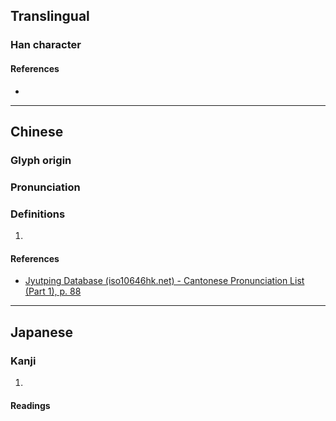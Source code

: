 {{character info}}
==Translingual==

===Han character===
{{Han char|rn=32|rad=土|as=09|sn=12|four=42114|canj=GHJG|ids=⿰土重}}

====References====
* {{Han ref|kx=0234.170|dkj=05287|dj=0472.090|hdz=10464.080|uh=5839|ud=22585|bh=D8AF|bd=55471}}

----

==Chinese==
{{zh-forms}}

===Glyph origin===
{{Han etym}}

===Pronunciation===
{{zh-pron
|m=zhòng
|c=zung3
|mc=y
|oc=y
|cat=
}}

===Definitions===
{{zh-hanzi}}

# {{rfdef|zh}}

====References====
* [http://www.iso10646hk.net/jp/document/download.jsp Jyutping Database (iso10646hk.net) - Cantonese Pronunciation List (Part 1), p. 88]

----

==Japanese==

===Kanji===
{{ja-kanji|grade=|rs=土09}}

# {{rfdef|ja|sort=土09}}

====Readings====
{{ja-readings|on=[[しょう]] (shō), [[しゅ]] (shu)|kun=[[つつみ]] (tsutsumi), [[くろ]] (kuro), [[あぜ]] (aze)}}